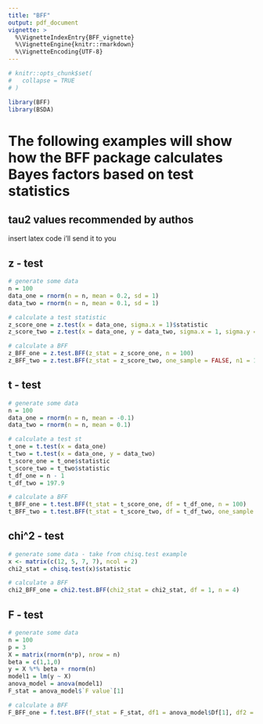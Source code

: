 ```yaml
---
title: "BFF"
output: pdf_document
vignette: >
  %\VignetteIndexEntry{BFF_vignette}
  %\VignetteEngine{knitr::rmarkdown}
  %\VignetteEncoding{UTF-8}
---
```


```r
# knitr::opts_chunk$set(
#   collapse = TRUE
# )
```

```r
library(BFF)
library(BSDA)
```
# The following examples will show how the BFF package calculates Bayes factors based on test statistics

## tau2 values recommended by authos
insert latex code i'll send it to you

## z - test
```r
# generate some data
n = 100
data_one = rnorm(n = n, mean = 0.2, sd = 1)
data_two = rnorm(n = n, mean = 0.1, sd = 1)

# calculate a test statistic
z_score_one = z.test(x = data_one, sigma.x = 1)$statistic
z_score_two = z.test(x = data_one, y = data_two, sigma.x = 1, sigma.y = 1)$statistic

# calculate a BFF
z_BFF_one = z.test.BFF(z_stat = z_score_one, n = 100)
z_BFF_two = z.test.BFF(z_stat = z_score_two, one_sample = FALSE, n1 = 100, n2  = 100)

```
## t - test
```r
# generate some data
n = 100
data_one = rnorm(n = n, mean = -0.1)
data_two = rnorm(n = n, mean = 0.1)

# calculate a test st
t_one = t.test(x = data_one)
t_two = t.test(x = data_one, y = data_two)
t_score_one = t_one$statistic
t_score_two = t_two$statistic
t_df_one = n - 1
t_df_two = 197.9

# calculate a BFF
t_BFF_one = t.test.BFF(t_stat = t_score_one, df = t_df_one, n = 100)
t_BFF_two = t.test.BFF(t_stat = t_score_two, df = t_df_two, one_sample = FALSE, n1 = 100, n2  = 100)

```
## chi^2 - test
```r
# generate some data - take from chisq.test example
x <- matrix(c(12, 5, 7, 7), ncol = 2)
chi2_stat = chisq.test(x)$statistic        

# calculate a BFF
chi2_BFF_one = chi2.test.BFF(chi2_stat = chi2_stat, df = 1, n = 4)
```
## F - test
```r
# generate some data
n = 100
p = 3
X = matrix(rnorm(n*p), nrow = n)
beta = c(1,1,0)
y = X %*% beta + rnorm(n)
model1 = lm(y ~ X)
anova_model = anova(model1)
F_stat = anova_model$`F value`[1]

# calculate a BFF
F_BFF_one = f.test.BFF(f_stat = F_stat, df1 = anova_model$Df[1], df2 = anova_model$Df[2], n = n)
```






